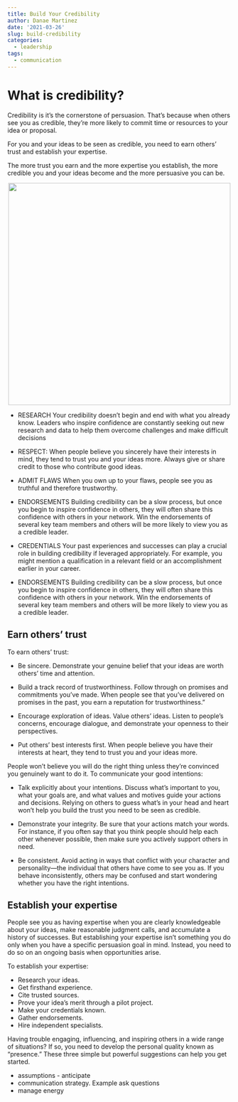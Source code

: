 ```yaml
---
title: Build Your Credibility
author: Danae Martinez
date: '2021-03-26'
slug: build-credibility
categories:
  - leadership
tags:
  - communication
---
```


# What is credibility?

Credibility is it’s the cornerstone of persuasion. That’s because when others see you as credible, they’re more likely to commit time or resources to your idea or proposal.

For you and your ideas to be seen as credible, you need to earn others’ trust and establish your expertise. 

The more trust you earn and the more expertise you establish, the more credible you and your ideas become and the more persuasive you can be.

<center>
<!-- ![](credibility.png){width=500px} -->
![](\credibility.png){width=500px}
</center>

- RESEARCH
Your credibility doesn’t begin and end with what you already know. Leaders who inspire confidence are constantly seeking out new research and data to help them overcome challenges and make difficult decisions


- RESPECT: When people believe you sincerely
have their interests in mind, they
tend to trust you and your ideas
more. Always give or share credit to
those who contribute good ideas.

- ADMIT FLAWS
When you own up to your flaws,
people see you as truthful and
therefore trustworthy.

- ENDORSEMENTS
Building credibility can be a slow
process, but once you begin to
inspire confidence in others, they will
often share this confidence with
others in your network. Win the
endorsements of several key team
members and others will be more
likely to view you as a credible leader.

- CREDENTIALS
Your past experiences and successes
can play a crucial role in building
credibility if leveraged appropriately.
For example, you might mention a
qualification in a relevant field or an
accomplishment earlier in your career.

- ENDORSEMENTS
Building credibility can be a slow
process, but once you begin to
inspire confidence in others, they will
often share this confidence with
others in your network. Win the
endorsements of several key team
members and others will be more
likely to view you as a credible leader.

## Earn others’ trust

To earn others' trust:

- Be sincere. Demonstrate your genuine belief that your ideas are worth others' time and attention.

- Build a track record of trustworthiness. Follow through on promises and commitments you've made. When people see that you've delivered on promises in the past, you earn a reputation for trustworthiness."

- Encourage exploration of ideas. Value others’ ideas. Listen to people’s concerns, encourage dialogue, and demonstrate your openness to their perspectives.

- Put others' best interests first. When people believe you have their interests at heart, they tend to trust you and your ideas more.

People won’t believe you will do the right thing unless they’re convinced you genuinely want to do it. To communicate your good intentions:

- Talk explicitly about your intentions. Discuss what’s important to you, what your goals are, and what values and motives guide your actions and decisions. Relying on others to guess what’s in your head and heart won’t help you build the trust you need to be seen as credible.

- Demonstrate your integrity. Be sure that your actions match your words. For instance, if you often say that you think people should help each other whenever possible, then make sure you actively support others in need.

- Be consistent. Avoid acting in ways that conflict with your character and personality—the individual that others have come to see you as. If you behave inconsistently, others may be confused and start wondering whether you have the right intentions.

## Establish your expertise

People see you as having expertise when you are clearly knowledgeable about your ideas, make reasonable judgment calls, and accumulate a history of successes. But establishing your expertise isn’t something you do only when you have a specific persuasion goal in mind. Instead, you need to do so on an ongoing basis when opportunities arise.

To establish your expertise:

- Research your ideas.
- Get firsthand experience.
- Cite trusted sources.
- Prove your idea’s merit through a pilot project.
- Make your credentials known.
- Gather endorsements.
- Hire independent specialists.

Having trouble engaging, influencing, and inspiring others in a wide range of situations? If so, you need to develop the personal quality known as “presence.” These three simple but powerful suggestions can help you get started.

- assumptions - anticipate 
- communication strategy. Example ask questions 
- manage energy 





